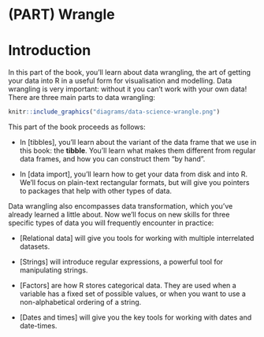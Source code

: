 # (PART) Wrangle {-}

# Introduction {#wrangle-intro}

In this part of the book, you'll learn about data wrangling, the art of getting your data into R in a useful form for visualisation and modelling. Data wrangling is very important: without it you can't work with your own data! There are three main parts to data wrangling:

```r
knitr::include_graphics("diagrams/data-science-wrangle.png")
```

This part of the book proceeds as follows:

*   In [tibbles], you'll learn about the variant of the data frame that we use
    in this book: the __tibble__.  You'll learn what makes them different
    from regular data frames, and how you can construct them "by hand".

*   In [data import], you'll learn how to get your data from disk and into R.
    We'll focus on plain-text rectangular formats, but will give you pointers 
    to packages that help with other types of data.

	
Data wrangling also encompasses data transformation, which you've already learned a little about. Now we'll focus on new skills for three specific types of data you will frequently encounter in practice:

*   [Relational data] will give you tools for working with multiple
    interrelated datasets.
    
*   [Strings] will introduce regular expressions, a powerful tool for
    manipulating strings.

*   [Factors] are how R stores categorical data. They are used when a variable
    has a fixed set of possible values, or when you want to use a non-alphabetical
    ordering of a string.
    
*   [Dates and times] will give you the key tools for working with 
    dates and date-times.
